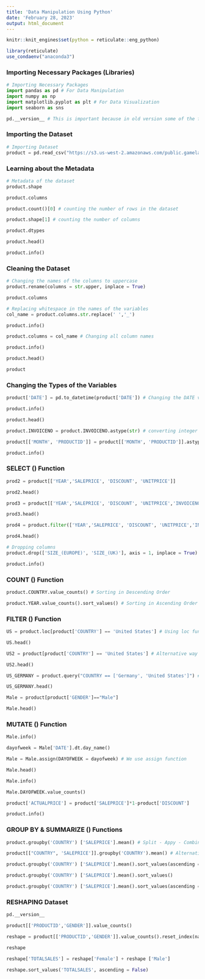 ```yaml
---
title: 'Data Manipulation Using Python'
date: 'February 28, 2023'
output: html_document
---
```


```r
knitr::knit_engines$set(python = reticulate::eng_python)
```

```r
library(reticulate)
use_condaenv("anaconda3")
```

      

### Importing Necessary Packages (Libraries)

```python
# Importing Necessary Packages 
import pandas as pd # For Data Manipulation 
import numpy as np 
import matplotlib.pyplot as plt # For Data Visualization 
import seaborn as sns
```

```python
pd.__version__ # This is important because in old version some of the functions from Pandas do not work.
```

### Importing the Dataset

```python
# Importing Dataset 
product = pd.read_csv("https://s3.us-west-2.amazonaws.com/public.gamelab.fun/dataset/Al-Bundy_raw-data.csv")
```

### Learning about the Metadata 

```python
# Metadata of the dataset 
product.shape
```

```python
product.columns
```

```python
product.count()[0] # counting the number of rows in the dataset
```

```python
product.shape[1] # counting the number of columns 
```

```python
product.dtypes
```

```python
product.head()
```

```python
product.info()
```

### Cleaning the Dataset 

```python
# Changing the names of the columns to uppercase 
product.rename(columns = str.upper, inplace = True)
```

```python
product.columns
```

```python
# Replacing whitespace in the names of the variables 
col_name = product.columns.str.replace(' ','_')
```

```python
product.info()
```

```python
product.columns = col_name # Changing all column names 
```

```python
product.info()
```

```python
product.head()
```

```python
product
```

### Changing the Types of the Variables 

```python
product['DATE'] = pd.to_datetime(product['DATE']) # Changing the DATE variable from object to date 
```

```python
product.info()
```

```python
product.head()
```

```python
product.INVOICENO = product.INVOICENO.astype(str) # converting integer to object
```

```python
product[['MONTH', 'PRODUCTID']] = product[['MONTH', 'PRODUCTID']].astype(str) # converting integer to object
```

```python
product.info()
```

### SELECT ()  Function

```python
prod2 = product[['YEAR','SALEPRICE', 'DISCOUNT', 'UNITPRICE']]
```

```python
prod2.head()
```

```python
prod3 = product[['YEAR','SALEPRICE', 'DISCOUNT', 'UNITPRICE','INVOICENO']].copy()
```

```python
prod3.head()
```

```python
prod4 = product.filter(['YEAR','SALEPRICE', 'DISCOUNT', 'UNITPRICE','INVOICENO', 'GENDER'], axis = 1)
```

```python
prod4.head()
```

```python
# Dropping columns 
product.drop(['SIZE_(EUROPE)', 'SIZE_(UK)'], axis = 1, inplace = True)
```

```python
product.info()
```

### COUNT () Function

```python
product.COUNTRY.value_counts() # Sorting in Descending Order 
```

```python
product.YEAR.value_counts().sort_values() # Sorting in Ascending Order 
```

### FILTER () Function 

```python
US = product.loc[product['COUNTRY'] == 'United States'] # Using loc function 
```

```python
US.head()
```

```python
US2 = product[product['COUNTRY'] == 'United States'] # Alternative way to filter 
```

```python
US2.head()
```

```python
US_GERMANY = product.query("COUNTRY == ['Germany', 'United States']") # Using query function 
```

```python
US_GERMANY.head()
```

```python
Male = product[product['GENDER']=="Male"]
```

```python
Male.head()
```

### MUTATE () Function 

```python
Male.info()
```

```python
dayofweek = Male['DATE'].dt.day_name()
```

```python
Male = Male.assign(DAYOFWEEK = dayofweek) # We use assign function 
```

```python
Male.head()
```

```python
Male.info()
```

```python
Male.DAYOFWEEK.value_counts()
```

```python
product['ACTUALPRICE'] = product['SALEPRICE']*1-product['DISCOUNT']
```

```python
product.info()
```

### GROUP BY & SUMMARIZE () Functions 

```python
product.groupby('COUNTRY') ['SALEPRICE'].mean() # Split - Appy - Combine Techniques
```

```python
product[["COUNTRY", 'SALEPRICE']].groupby('COUNTRY').mean() # Alternative way
```

```python
product.groupby('COUNTRY') ['SALEPRICE'].mean().sort_values(ascending = True)
```

```python
product.groupby('COUNTRY') ['SALEPRICE'].mean().sort_values()
```

```python
product.groupby('COUNTRY') ['SALEPRICE'].mean().sort_values(ascending = False)
```

### RESHAPING Dataset 

```python
pd.__version__
```

```python
product[['PRODUCTID','GENDER']].value_counts()
```

```python
reshape = product[['PRODUCTID','GENDER']].value_counts().reset_index(name = 'COUNTS').pivot(index = 'PRODUCTID', columns = 'GENDER', values = "COUNTS")
```

```python
reshape
```

```python
reshape['TOTALSALES'] = reshape['Female'] + reshape ['Male']
```

```python
reshape.sort_values('TOTALSALES', ascending = False)
```













